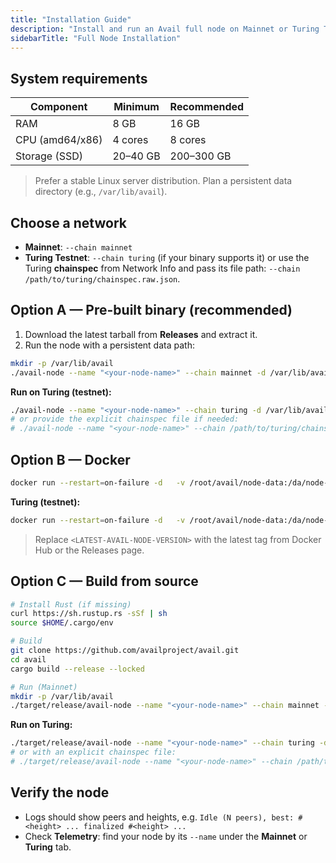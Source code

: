 ```yaml
---
title: "Installation Guide"
description: "Install and run an Avail full node on Mainnet or Turing Testnet using pre-built binaries, Docker, or by building from source. This guide is minimal by design—no upgrade or misc. command sections."
sidebarTitle: "Full Node Installation"
---
```


## System requirements

| Component       | Minimum  | Recommended |
| --------------- | -------- | ----------- |
| RAM             | 8 GB     | 16 GB       |
| CPU (amd64/x86) | 4 cores  | 8 cores     |
| Storage (SSD)   | 20–40 GB | 200–300 GB  |

> Prefer a stable Linux server distribution. Plan a persistent data directory (e.g., `/var/lib/avail`).

## Choose a network

- **Mainnet**: `--chain mainnet`
- **Turing Testnet**: `--chain turing` (if your binary supports it) or use the Turing **chainspec** from Network Info and pass its file path: `--chain /path/to/turing/chainspec.raw.json`.

## Option A — Pre-built binary (recommended)

1. Download the latest tarball from **Releases** and extract it.
2. Run the node with a persistent data path:

```bash
mkdir -p /var/lib/avail
./avail-node --name "<your-node-name>" --chain mainnet -d /var/lib/avail
```

**Run on Turing (testnet):**

```bash
./avail-node --name "<your-node-name>" --chain turing -d /var/lib/avail
# or provide the explicit chainspec file if needed:
# ./avail-node --name "<your-node-name>" --chain /path/to/turing/chainspec.raw.json -d /var/lib/avail
```

## Option B — Docker

```bash
docker run --restart=on-failure -d   -v /root/avail/node-data:/da/node-data   -p 9944:9944 -p 30333:30333   docker.io/availj/avail:<LATEST-AVAIL-NODE-VERSION>   --chain mainnet -d ./output --name "<your-node-name>"
```

**Turing (testnet):**

```bash
docker run --restart=on-failure -d   -v /root/avail/node-data:/da/node-data   -p 9944:9944 -p 30333:30333   docker.io/availj/avail:<LATEST-AVAIL-NODE-VERSION>   --chain turing -d ./output --name "<your-node-name>"
```

> Replace `<LATEST-AVAIL-NODE-VERSION>` with the latest tag from Docker Hub or the Releases page.

## Option C — Build from source

```bash
# Install Rust (if missing)
curl https://sh.rustup.rs -sSf | sh
source $HOME/.cargo/env

# Build
git clone https://github.com/availproject/avail.git
cd avail
cargo build --release --locked

# Run (Mainnet)
mkdir -p /var/lib/avail
./target/release/avail-node --name "<your-node-name>" --chain mainnet -d /var/lib/avail
```

**Run on Turing:**

```bash
./target/release/avail-node --name "<your-node-name>" --chain turing -d /var/lib/avail
# or with an explicit chainspec file:
# ./target/release/avail-node --name "<your-node-name>" --chain /path/to/turing/chainspec.raw.json -d /var/lib/avail
```

## Verify the node

- Logs should show peers and heights, e.g. `Idle (N peers), best: #<height> ... finalized #<height> ...`
- Check **Telemetry**: find your node by its `--name` under the **Mainnet** or **Turing** tab.
